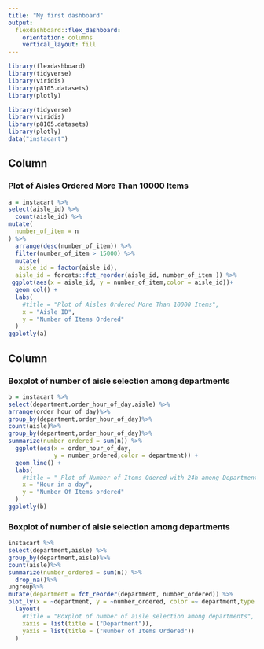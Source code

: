 ```yaml
---
title: "My first dashboard"
output: 
  flexdashboard::flex_dashboard:
    orientation: columns
    vertical_layout: fill
---
```


```r
library(flexdashboard)
library(tidyverse)
library(viridis)
library(p8105.datasets)
library(plotly)
```

```r
library(tidyverse)
library(viridis)
library(p8105.datasets)
library(plotly)
data("instacart")


```

Column {data-width=500}
-----------------------------------------------------------------------

### Plot of Aisles Ordered More Than 10000 Items

```r
a = instacart %>%
select(aisle_id) %>%
  count(aisle_id) %>%
mutate(
  number_of_item = n
) %>%
  arrange(desc(number_of_item)) %>%
  filter(number_of_item > 15000) %>%
  mutate(
   aisle_id = factor(aisle_id),
  aisle_id = forcats::fct_reorder(aisle_id, number_of_item )) %>%
 ggplot(aes(x = aisle_id, y = number_of_item,color = aisle_id))+
  geom_col() +
  labs(
    #title = "Plot of Aisles Ordered More Than 10000 Items",
    x = "Aisle ID",
    y = "Number of Items Ordered"
  ) 
ggplotly(a)

```

Column {data-width=500}
-----------------------------------------------------------------------

### Boxplot of number of aisle selection among departments 
```r
b = instacart %>%
select(department,order_hour_of_day,aisle) %>%
arrange(order_hour_of_day)%>%
group_by(department,order_hour_of_day)%>%
count(aisle)%>%
group_by(department,order_hour_of_day)%>%
summarize(number_ordered = sum(n)) %>%
  ggplot(aes(x = order_hour_of_day,
             y = number_ordered,color = department)) +
  geom_line() +
  labs(
    #title = " Plot of Number of Items Odered with 24h among Departments ",
    x = "Hour in a day",
    y = "Number Of Items ordered"
  )
ggplotly(b)


```

### Boxplot of number of aisle selection among departments

```r
instacart %>%
select(department,aisle) %>%
group_by(department,aisle)%>%
count(aisle)%>%
summarize(number_ordered = sum(n)) %>%
  drop_na()%>%
ungroup%>%
mutate(department = fct_reorder(department, number_ordered)) %>% 
plot_ly(x = ~department, y = ~number_ordered, color =~ department,type = "box") %>%
  layout(
    #title = "Boxplot of number of aisle selection among departments",
    xaxis = list(title = ("Department")),
    yaxis = list(title = ("Number of Items Ordered"))
  )

```

